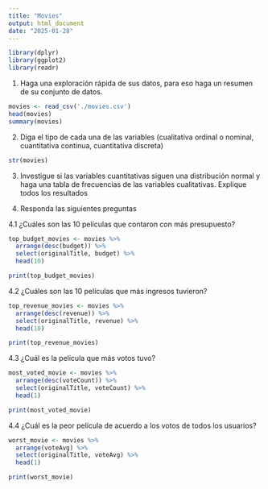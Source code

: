 ---
title: "Movies"
output: html_document
date: "2025-01-28"
---

```{r}
library(dplyr)
library(ggplot2)
library(readr)
```

1.  Haga una exploración rápida de sus datos, para eso haga un resumen de su conjunto de datos.

```{r}
movies <- read_csv('./movies.csv')
head(movies)
summary(movies)
```

2.  Diga el tipo de cada una de las variables (cualitativa ordinal o nominal, cuantitativa continua, cuantitativa discreta)

```{r}
str(movies)
```

3.  Investigue si las variables cuantitativas siguen una distribución normal y haga una tabla de frecuencias de las variables cualitativas. Explique todos los resultados

4.  Responda las siguientes preguntas

4.1 ¿Cuáles son las 10 películas que contaron con más presupuesto?

```{r}
top_budget_movies <- movies %>% 
  arrange(desc(budget)) %>% 
  select(originalTitle, budget) %>%
  head(10)

print(top_budget_movies)
```

4.2 ¿Cuáles son las 10 películas que más ingresos tuvieron?
```{r}
top_revenue_movies <- movies %>%
  arrange(desc(revenue)) %>%
  select(originalTitle, revenue) %>%
  head(10)

print(top_revenue_movies)
```

4.3 ¿Cuál es la película que más votos tuvo?
```{r}
most_voted_movie <- movies %>%
  arrange(desc(voteCount)) %>%
  select(originalTitle, voteCount) %>%
  head(1)

print(most_voted_movie)
```

4.4 ¿Cuál es la peor película de acuerdo a los votos de todos los usuarios?
```{r}
worst_movie <- movies %>%
  arrange(voteAvg) %>%
  select(originalTitle, voteAvg) %>%
  head(1)

print(worst_movie)
```
